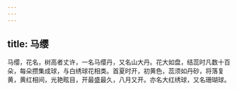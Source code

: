 ```yaml
---
---
---
```

title: 马缨
---



马缨，花名，树高者丈许，一名马缨丹，又名山大丹。花大如盘，结蕊时凡数十百朵，每朵攒集成球，与白绣球花相类。首夏时开，初黄色，蕊须如丹砂，将落复黄，黄红相间，光艳眩目，开最盛最久，八月又开。亦名大红绣球，又名珊瑚球。